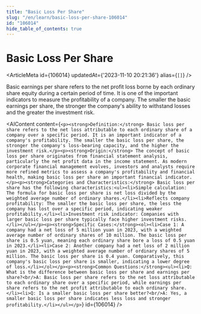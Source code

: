 ```yaml
---
title: "Basic Loss Per Share"
slug: "/en/learn/basic-loss-per-share-106014"
id: "106014"
hide_table_of_contents: true
---
```



# Basic Loss Per Share

<ArticleMeta id={106014} updatedAt={'2023-11-10 20:21:36'} alias={`[]`} />
<div className='border-solid border-b border-t-0 my-4 border-[var(--ifm-color-gray-300)]' />

Basic earnings per share refers to the net profit loss borne by each ordinary share equity during a certain period of time. It is one of the important indicators to measure the profitability of a company. The smaller the basic earnings per share, the stronger the company's ability to withstand losses and the greater the investment risk.

<AIContent content={`<p><strong>Definition:</strong> Basic loss per share refers to the net loss attributable to each ordinary share of a company over a specific period. It is an important indicator of a company's profitability. The smaller the basic loss per share, the stronger the company's loss-bearing capacity, and the higher the investment risk.</p><p><strong>Origin:</strong> The concept of basic loss per share originates from financial statement analysis, particularly the net profit data in the income statement. As modern corporate financial management evolves, investors and analysts require more refined metrics to assess a company's profitability and financial health, making basic loss per share an important financial indicator.</p><p><strong>Categories and Characteristics:</strong> Basic loss per share has the following characteristics:<ul><li>Simple calculation: The formula for basic loss per share is net loss divided by the weighted average number of ordinary shares.</li><li>Reflects company profitability: The smaller the basic loss per share, the less the company has lost over a specific period, indicating weaker profitability.</li><li>Investment risk indicator: Companies with larger basic loss per share typically face higher investment risks.</li></ul></p><p><strong>Specific Cases:</strong><ol><li>Case 1: A company had a net loss of 5 million yuan in 2023, with a weighted average number of ordinary shares of 10 million. The basic loss per share is 0.5 yuan, meaning each ordinary share bore a loss of 0.5 yuan in 2023.</li><li>Case 2: Another company had a net loss of 2 million yuan in 2023, with a weighted average number of ordinary shares of 5 million. The basic loss per share is 0.4 yuan. Comparatively, this company's basic loss per share is smaller, indicating a lower degree of loss.</li></ol></p><p><strong>Common Questions:</strong><ul><li>Q: What is the difference between basic loss per share and earnings per share?<br/>A: Basic loss per share refers to the net loss attributable to each ordinary share over a specific period, while earnings per share refers to the net profit attributable to each ordinary share.</li><li>Q: Is a smaller basic loss per share better?<br/>A: Yes, a smaller basic loss per share indicates less loss and stronger profitability.</li></ul></p>`} id={106014} />
